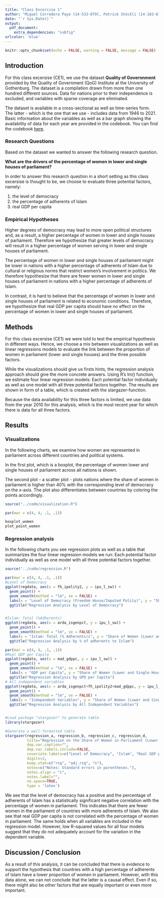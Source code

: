 ```yaml
---
title: "Class Excercise 1"
author: "Miguel Corredera Payo (14-533-079), Patrick Stöckli (14-103-675), Tobias Hoesli (17-494-659)"
date: "`r Sys.Date()`"
output:
  pdf_document:
    extra_dependencies: "subfig"
urlcolor: 'blue'
---
```


```r
knitr::opts_chunk$set(echo = FALSE, warning = FALSE, message = FALSE)
```

## Introduction

For this class excersise (CE1), we use the dataset **Quality of Governnment** provided by the Quality of Government (QoG) Institute at the University of Gothenburg. The dataset is a compilation drawn from more than one hundred different sources. Data for nations prior to their independence is excluded, and variables with sparse coverage are eliminated.  

The dataset is available in a cross-sectional as well as time-series form. The latter - which is the one that we use - includes data from 1946 to 2021. Basic information about the variables as well as a bar graph showing the availability of data for each year are provided in the codebook. You can find the codebook [here](https://github.com/UniLuFS2020-ReplicationSeminar/Data_Mining_EX1/blob/f8314e3e5aef74dd7a3f3a26b7e0ffe7b2a4d3c3/data/codebook_bas_jan22.pdf).

### Research Questions

Based on the dataset we wanted to answer the following research question.

**What are the drivers of the percentage of women in lower and single houses of parliament?** 

In order to answer this research question in a short setting as this class excersise is thought to be, we choose to evaluate three potential factors, namely:

1.  the level of democracy
2.  the percentage of adherents of Islam 
3.  real GDP per capita

### Empirical Hypotheses

Higher degrees of democracy may lead to more open political structures and, as a result, a higher percentage of women in lower and single houses of parliament. Therefore we hypothesize that greater levels of democracy will result in a higher percentage of women serving in lower and single houses of parliament.

The percentage of women in lower and single houses of parliament might be lower in nations with a higher percentage of adherents of Islam due to cultural or religious norms that restrict women's involvement in politics. We therefore hypothesize that there are fewer women in lower and single houses of parliament in nations with a higher percentage of adherents of Islam.

In contrast, it is hard to believe that the percentage of women in lower and single houses of parliament is related to economic conditions. Therefore, we hypothesize that real GDP per capita should have no effect on the percentage of women in lower and single houses of parliament.

## Methods

For this class excersise (CE1) we were told to test the empirical hypothesis in different ways. Hence, we choose a mix between visualizations as well as linear regressions models to evaluate the link between the proportion of women in parliament (lower and single houses) and the three possible factors.

While the visualizations should give us firsts hints, the regression analysis approach should give the more concrete answers. Using R's lm() function, we estimate four linear regression models: Each potential factor individually as well as one model with all three potential factors together. The results are shown in form of a table, which is created with the stargazer-function.

Because the data availability for this three factors is limited, we use data from the year 2010 for this analysis, which is the most recent year for which there is data for all three factors.

## Results

### Visualizations

In the following charts, we examine how women are represented in parliament across different countries and political systems.

In the first plot, which is a boxplot, the percentage of women lower and single houses of parliament across all nations is shown. 

The second plot - a scatter plot - plots nations where the share of women in parliament is higher than 40% with the corresponding level of democracy on the x-axis. The plot also differentiates between countries by coloring the points accordingly.\

```r

source("../code/visualization.R")

```

```r
par(mar = c(4, 4, .1, .1))

boxplot_women
plot_point_women

```

### Regression analysis

In the following charts you see regression plots as well as a table that summarizes the four linear regression models we run: Each potential factor individually as well as one model with all three potential factors together. 

```r

source("../code/regression.R")

```

```r
par(mar = c(4, 4, .1, .1))
#Level of Democracy 
ggplot(regdata, aes(x = fh_ipolity2, y = ipu_l_sw)) +
  geom_point() +
  geom_smooth(method = "lm", se = FALSE) +
  labs(x = "Level of Democracy (Freedom House/Imputed Polity)", y = "Share of Women (Lower and Single Houses)")+
  ggtitle("Regression Analysis by Level of Democracy")


#Islam: Total (%Adherents)
ggplot(regdata, aes(x = arda_isgenpct, y = ipu_l_sw)) +
  geom_point() +
  geom_smooth(method = "lm", se = FALSE) +
  labs(x = "Islam: Total (% Adherents)s", y = "Share of Women (Lower and Single Houses)")+
  ggtitle("Regression Analysis by % of adherents to Islam")

```

```r
par(mar = c(4, 4, .1, .1))
#Real GDP per Capita
ggplot(regdata, aes(x = mad_gdppc, y = ipu_l_sw)) +
  geom_point() +
  geom_smooth(method = "lm", se = FALSE) +
  labs(x = "GDP per Capita", y = "Share of Women (Lower and Single Houses)")+
  ggtitle("Regression Analysis by GPD per Capita")
# All independent variables 
ggplot(regdata, aes(x = arda_isgenpct+fh_ipolity2+mad_gdppc, y = ipu_l_sw)) +
  geom_point() +
  geom_smooth(method = "lm", se = FALSE) +
  labs(x = "Independent Variables", y = "Share of Women (Lower and Single Houses)")+
  ggtitle("Regression Analysis by All Independent Variables")



```

```r
#Load package "stargazer" to generate table
library(stargazer)

#Generate a well-formatted table
stargazer(regression_a, regression_b, regression_c, regression_d, 
          title="Regression on the Share of Women in Parliament (Lower and Single Houses) ", 
          dep.var.caption="", 
          dep.var.labels.include=FALSE,
          covariate.labels=c("Level of Democracy", "Islam", "Real GDP per Capita"), 
          digits=2,
          keep.stat=c("rsq", "adj.rsq", "n"), 
          notes=c("Notes: Standard errors in parentheses."), 
          notes.align = "c", 
          notes.label="",
          no.space=TRUE,
          type = 'latex')
```

\newpage

We see that the level of democracy has a positive and the percentage of adherents of Islam has a statistically significant negative correlation with the percentage of women in parliament. This indicates that there are fewer women in the parliament of countries with more adherents of Islam. We also see that real GDP per capita is not correlated with the percentage of women in parliament. The same holds when all variables are included in the regression model. However, low R-squared values for all four models suggest that they do not adequately account for the variation in the dependent variable.

## Discussion / Conclusion

As a result of this analysis, it can be concluded that there is evidence to support the hypothesis that countries with a high percentage of adherents of Islam have a lower proportion of women in parliament. However, with this data alone, we can not conclude that the latter is a causal effect. Even if so, there might also be other factors that are equally important or even more important.
